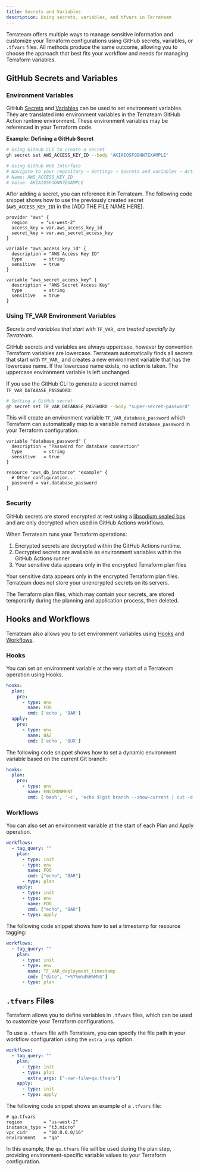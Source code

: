 ```yaml
---
title: Secrets and Variables
description: Using secrets, variables, and tfvars in Terrateam
---
```


Terrateam offers multiple ways to manage sensitive information and customize your Terraform configurations using GitHub secrets, variables, or `.tfvars` files. All methods produce the same outcome, allowing you to choose the approach that best fits your workflow and needs for managing Terraform variables.

## GitHub Secrets and Variables

### Environment Variables

GitHub [Secrets](https://docs.github.com/en/actions/security-guides/encrypted-secrets) and [Variables](https://docs.github.com/en/actions/learn-github-actions/variables) can be used to set environment variables. They are translated into environment variables in the Terrateam GitHub Action runtime environment. These environment variables may be referenced in your Terraform code.

**Example: Defining a GitHub Secret**

```bash
# Using GitHub CLI to create a secret
gh secret set AWS_ACCESS_KEY_ID --body "AKIAIOSFODNN7EXAMPLE"

# Using GitHub Web Interface
# Navigate to your repository → Settings → Secrets and variables → Actions → New repository secret
# Name: AWS_ACCESS_KEY_ID
# Value: AKIAIOSFODNN7EXAMPLE
```

After adding a secret, you can reference it in Terrateam. The following code snippet shows how to use the previously created secret (`AWS_ACCESS_KEY_ID`) in the [ADD THE FILE NAME HERE].

```hcl
provider "aws" {
  region     = "us-west-2"
  access_key = var.aws_access_key_id
  secret_key = var.aws_secret_access_key
}

variable "aws_access_key_id" {
  description = "AWS Access Key ID"
  type        = string
  sensitive   = true
}

variable "aws_secret_access_key" {
  description = "AWS Secret Access Key"
  type        = string
  sensitive   = true
}
```

### Using TF_VAR Environment Variables

*Secrets and variables that start with* `TF_VAR_` *are treated specially by Terrateam.*

GitHub secrets and variables are always uppercase, however by convention Terraform variables are lowercase. Terrateam automatically finds all secrets that start with `TF_VAR_` and creates a new environment variable that has the lowercase name. If the lowercase name exists, no action is taken. The uppercase environment variable is left unchanged. 

If you use the GitHub CLI to generate a secret named `TF_VAR_DATABASE_PASSWORD`:

```bash
# Setting a GitHub secret
gh secret set TF_VAR_DATABASE_PASSWORD --body "super-secret-password"
```

This will create an environment variable `TF_VAR_database_password` which Terraform can automatically map to a variable named `database_password` in your Terraform configuration.

```hcl
variable "database_password" {
  description = "Password for database connection"
  type        = string
  sensitive   = true
}

resource "aws_db_instance" "example" {
  # Other configuration...
  password = var.database_password
}
```

### Security

GitHub secrets are stored encrypted at rest using a [libsodium sealed box](https://libsodium.gitbook.io/doc/public-key_cryptography/sealed_boxes) and are only decrypted when used in GitHub Actions workflows. 

When Terrateam runs your Terraform operations:
1. Encrypted secrets are decrypted within the GitHub Actions runtime.
2. Decrypted secrets are available as environment variables within the GitHub Actions runner
3. Your sensitive data appears only in the encrypted Terraform plan files
<Aside type="tip" title="Your data is safe!">
Your sensitive data appears only in the encrypted Terraform plan files.
Terrateam does not store your unencrypted secrets on its servers.
</Aside>

The Terraform plan files, which may contain your secrets, are stored temporarily during the planning and application process, then deleted.

## Hooks and Workflows

Terrateam also allows you to set environment variables using [Hooks](/configuration-reference/hooks) and [Workflows](/configuration-reference/workflows).

### Hooks

You can set an environment variable at the very start of a Terrateam operation using Hooks.

```yaml
hooks:
  plan:
    pre:
      - type: env
        name: FOO
        cmd: ['echo', 'BAR']
  apply:
    pre:
      - type: env
        name: BAZ
        cmd: ['echo', 'QUX']
```

The following code snippet shows how to set a dynamic environment variable based on the current Git branch:

```yaml
hooks:
  plan:
    pre:
      - type: env
        name: ENVIRONMENT
        cmd: ['bash', '-c', 'echo $(git branch --show-current | cut -d "/" -f2)']
```

### Workflows

You can also set an environment variable at the start of each Plan and Apply operation.

```yaml
workflows:
  - tag_query: ""
    plan:
      - type: init
      - type: env
        name: FOO
        cmd: ["echo", "BAR"]
      - type: plan
    apply:
      - type: init
      - type: env
        name: FOO
        cmd: ["echo", "BAR"]
      - type: apply
```

The following code snippet shows how to set a timestamp for resource tagging:

```yaml
workflows:
  - tag_query: ""
    plan:
      - type: init
      - type: env
        name: TF_VAR_deployment_timestamp
        cmd: ["date", "+%Y%m%d%H%M%S"]
      - type: plan
```

## `.tfvars` Files

Terraform allows you to define variables in `.tfvars` files, which can be used to customize your Terraform configurations.

To use a `.tfvars` file with Terrateam, you can specify the file path in your workflow configuration using the `extra_args` option.

```yaml
workflows:
  - tag_query: ""
    plan:
      - type: init
      - type: plan
        extra_args: ["-var-file=qa.tfvars"]
    apply:
      - type: init
      - type: apply
```

The following code snippet shows an example of a `.tfvars` file:

```hcl
# qa.tfvars
region        = "us-west-2"
instance_type = "t3.micro"
vpc_cidr      = "10.0.0.0/16"
environment   = "qa"
```

In this example, the `qa.tfvars` file will be used during the plan step, providing environment-specific variable values to your Terraform configuration.